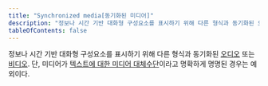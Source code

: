 ```yaml
---
title: "Synchronized media[동기화된 미디어]"
description: "정보나 시간 기반 대화형 구성요소를 표시하기 위해 다른 형식과 동기화된 오디오 또는 비디오. 단, 미디어가 텍스트에 대한 미디어 대체수단이라고 명확하게 명명된 경우는 예외이다."
tableOfContents: false
---
```


정보나 시간 기반 대화형 구성요소를 표시하기 위해 다른 형식과 동기화된 [오디오](./audio "음향 재생 기술") 또는 [비디오](./video "움직이거나 순서화된 그림이나 사진에 관한 기술"). 단, 미디어가 [텍스트에 대한 미디어 대체수단](./media-alternative-for-text "텍스트(직접적으로 또는 텍스트 대체수단을 통해)로 이미 제시된 것 이상의 정보를 제시해 주지 않는 미디어")이라고 명확하게 명명된 경우는 예외이다.